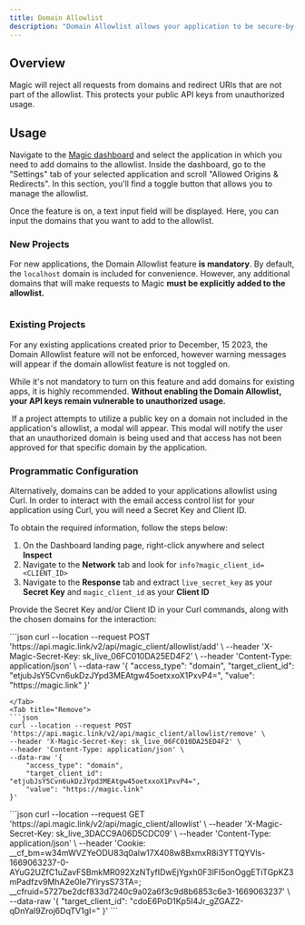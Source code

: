 ```yaml
---
title: Domain Allowlist
description: "Domain Allowlist allows your application to be secure-by-default, meaning that it establishes a strong security posture right from the start, and only permits communication with specific domains and redirect URIs that have been explicitly approved."
---
```


## Overview

Magic will reject all requests from domains and redirect URIs that are not part of the allowlist. This protects your public API keys from unauthorized usage.

## Usage


Navigate to the [Magic dashboard](https://dashboard.magic.link/) and select the application in which you need to add domains to the allowlist. Inside the dashboard, go to the "Settings" tab of your selected application and scroll "Allowed Origins & Redirects". In this section, you'll find a toggle button that allows you to manage the allowlist.

Once the feature is on, a text input field will be displayed. Here, you can input the domains that you want to add to the allowlist.

### New Projects

For new applications, the Domain Allowlist feature **is mandatory**. By default, the `localhost` domain is included for convenience. However, any additional domains that will make requests to Magic **must be explicitly added to the allowlist.**

<Frame>
  <img src="/images/Configuration-view.webp" alt=""/>
</Frame>


### Existing Projects

For any existing applications created prior to December, 15 2023, the Domain Allowlist feature will not be enforced, however warning messages will appear if the domain allowlist feature is not toggled on.

While it's not mandatory to turn on this feature and add domains for existing apps, it is highly recommended. **Without enabling the Domain Allowlist, your API keys remain vulnerable to unauthorized usage.**

<Frame>
  <img src="/images/Allowlist-entry-point.webp" alt=""/>
</Frame>

<Note>
If a project attempts to utilize a public key on a domain not included in the application's allowlist, a modal will appear. This modal will notify the user that an unauthorized domain is being used and that access has not been approved for that specific domain by the application.
</Note>

<Frame>
  <img src="/images/Blocked-domain.webp" alt=""/>
</Frame>


### Programmatic Configuration

Alternatively, domains can be added to your applications allowlist using Curl. In order to interact with the email access control list for your application using Curl, you will need a Secret Key and Client ID.

To obtain the required information, follow the steps below:

1.  On the Dashboard landing page, right-click anywhere and select **Inspect**
2.  Navigate to the **Network** tab and look for `info?magic_client_id=<CLIENT_ID>`
3.  Navigate to the **Response** tab and extract `live_secret_key` as your **Secret Key** and `magic_client_id` as your **Client ID**

Provide the Secret Key and/or Client ID in your Curl commands, along with the chosen domains for the interaction:

<Tabs>
<Tab title="Add">
```json
curl --location --request POST 'https://api.magic.link/v2/api/magic_client/allowlist/add' \
--header 'X-Magic-Secret-Key: sk_live_06FC010DA25ED4F2' \
--header 'Content-Type: application/json' \
--data-raw '{
    "access_type": "domain",
    "target_client_id": "etjubJsY5Cvn6ukDzJYpd3MEAtgw45oetxxoX1PxvP4=",
    "value": "https://magic.link"
}'

```
</Tab>
<Tab title="Remove">
```json
curl --location --request POST 'https://api.magic.link/v2/api/magic_client/allowlist/remove' \
--header 'X-Magic-Secret-Key: sk_live_06FC010DA25ED4F2' \
--header 'Content-Type: application/json' \
--data-raw '{
    "access_type": "domain",
    "target_client_id": "etjubJsY5Cvn6ukDzJYpd3MEAtgw45oetxxoX1PxvP4=",
    "value": "https://magic.link"
}'

```
</Tab>
<Tab title="Retrieve">
```json
curl --location --request GET 'https://api.magic.link/v2/api/magic_client/allowlist' \
--header 'X-Magic-Secret-Key: sk_live_3DACC9A06D5CDC09' \
--header 'Content-Type: application/json' \
--header 'Cookie: __cf_bm=w34mWVZYeODU83q0alw17X408w8BxmxR8i3YTTQYVls-1669063237-0-AYuG2UZfC1uZavFSBmkMR092XzNTyfIDwEjYgxh0F3lFI5onOggETiTGpKZ3mPadfzv9MhA2e0Ie7YirysS73TA=; __cfruid=5727be2dcf833d7240c9a02a6f3c9d8b6853c6e3-1669063237' \
--data-raw '{
    "target_client_id": "cdoE6PoD1Kp5I4Jr_gZGAZ2-qDnYaI9Zroj6DqTV1gI="
}'
```
</Tab>
</Tabs>


